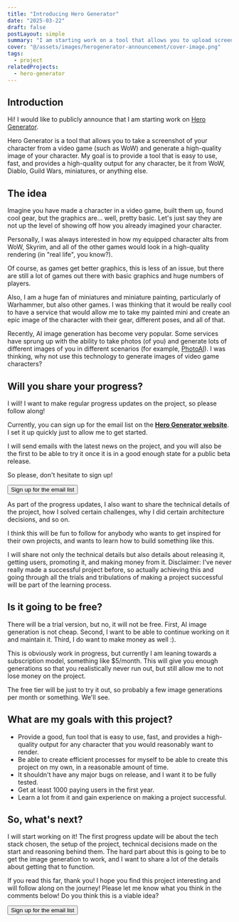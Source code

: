 ```yaml
---
title: "Introducing Hero Generator"
date: "2025-03-22"
draft: false
postLayout: simple
summary: "I am starting work on a tool that allows you to upload screenshots of your video game character and receive a beautiful, high-fidelity rendering of them."
cover: "@/assets/images/herogenerator-announcement/cover-image.png"
tags:
  - project
relatedProjects:
  - hero-generator
---
```


## Introduction

Hi! I would like to publicly announce that I am starting work on [Hero Generator](https://www.herogenerator.art).

Hero Generator is a tool that allows you to take a screenshot of your character from a video game (such as WoW) and generate a high-quality image of your character. My goal is to provide a tool that is easy to use, fast, and provides a high-quality output for any character, be it from WoW, Diablo, Guild Wars, miniatures, or anything else.

## The idea

Imagine you have made a character in a video game, built them up, found cool gear, but the graphics are... well, pretty basic. Let's just say they are not up the level of showing off how you already imagined your character.

Personally, I was always interested in how my equipped character alts from WoW, Skyrim, and all of the other games would look in a high-quality rendering (in "real life", you know?).

Of course, as games get better graphics, this is less of an issue, but there are still a lot of games out there with basic graphics and huge numbers of players.

Also, I am a huge fan of miniatures and miniature painting, particularly of Warhammer, but also other games. I was thinking that it would be really cool to have a service that would allow me to take my painted mini and create an epic image of the character with their gear, different poses, and all of that.

Recently, AI image generation has become very popular. Some services have sprung up with the ability to take photos (of you) and generate lots of different images of you in different scenarios (for example, [PhotoAI](https://photoai.com/)). I was thinking, why not use this technology to generate images of video game characters?

## Will you share your progress?

I will! I want to make regular progress updates on the project, so please follow along!

Currently, you can sign up for the email list on the **[Hero Generator website](https://www.herogenerator.art)**. I set it up quickly just to allow me to get started. 

I will send emails with the latest news on the project, and you will also be the first to be able to try it once it is in a good enough state for a public beta release.

So please, don't hesitate to sign up!

<a href="https://www.herogenerator.art">
  <Button size="lg" client:load>Sign up for the email list</Button>
</a>

As part of the progress updates, I also want to share the technical details of the project, how I solved certain challenges, why I did certain architecture decisions, and so on.

I think this will be fun to follow for anybody who wants to get inspired for their own projects, and wants to learn how to build something like this.

I will share not only the technical details but also details about releasing it, getting users, promoting it, and making money from it. Disclaimer: I've never really made a successful project before, so actually achieving this and going through all the trials and tribulations of making a project successful will be part of the learning process.

## Is it going to be free?

There will be a trial version, but no, it will not be free. First, AI image generation is not cheap. Second, I want to be able to continue working on it and maintain it. Third, I do want to make money as well :).

This is obviously work in progress, but currently I am leaning towards a subscription model, something like $5/month. This will give you enough generations so that you realistically never run out, but still allow me to not lose money on the project.

The free tier will be just to try it out, so probably a few image generations per month or something. We'll see.

## What are my goals with this project?

- Provide a good, fun tool that is easy to use, fast, and provides a high-quality output for any character that you would reasonably want to render.
- Be able to create efficient processes for myself to be able to create this project on my own, in a reasonable amount of time.
- It shouldn't have any major bugs on release, and I want it to be fully tested.
- Get at least 1000 paying users in the first year.
- Learn a lot from it and gain experience on making a project successful.

## So, what's next?

I will start working on it! The first progress update will be about the tech stack chosen, the setup of the project, technical decisions made on the start and reasoning behind them. The hard part about this is going to be to get the image generation to work, and I want to share a lot of the details about getting that to function.

If you read this far, thank you! I hope you find this project interesting and will follow along on the journey! Please let me know what you think in the comments below! Do you think this is a viable idea?

<a href="https://www.herogenerator.art">
  <Button size="lg" client:load>Sign up for the email list</Button>
</a>
